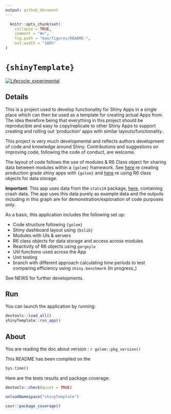```yaml
---
output: github_document
---
```


<!-- README.md is generated from README.Rmd. Please edit that file -->

```r
  knitr::opts_chunk$set(
    collapse = TRUE,
    comment = "#>",
    fig.path = "man/figures/README-",
    out.width = "100%"
)
```

# `{shinyTemplate}`

<!-- badges: start -->
[![Lifecycle: experimental](https://img.shields.io/badge/lifecycle-experimental-orange.svg)](https://lifecycle.r-lib.org/articles/stages.html#experimental)
<!-- badges: end -->

## Details

This is a project used to develop functionality for Shiny Apps in a single place
which can then be used as a template for creating actual Apps from. The idea
therefore being that everything in this project should be reproducible and
easy to copy/replicate to other Shiny Apps to support creating and rolling out
'production' apps with similar layouts/functionality.. 

This project is very much developmental and reflects authors development of code
and knowledge around Shiny. Contributions and suggestions on improving code, 
following the code of conduct, are welcome.

The layout of code follows the use of modules & R6 Class object for sharing data
between modules within a `{golem}` framework. See 
[here](https://engineering-shiny.org/index.html) re creating production grade 
shiny apps with `{golem}` and 
[here](https://engineering-shiny.org/common-app-caveats.html?q=R6#using-r6-as-data-storage)
re using R6 class objects for data storage.

**Important**: This app uses data from the `stats19` package, 
[here](https://github.com/ropensci/stats19), containing crash data. The app uses
this data purely as example data and the outputs including in this graph are
for demonstration/exploration of code purposes only.

As a basic, this application includes the following set up:

- Code structure following `{golem}`
- Shiny dashboard layout using `{bslib}`
- Modules with UIs & servers
- R6 class objects for data storage and access across modules
- Reactivity of R6 objects using `gargoyle`
- Util functions used across the App
- Unit testing
- branch with different approach calculating time periods to test comparing
efficiency using `shiny.benchmark` (in progress_)

See NEWS for further developments. 



## Run

You can launch the application by running:

```r
devtools::load_all()
shinyTemplate::run_app()
```

## About

You are reading the doc about version : `r golem::pkg_version()`

This README has been compiled on the

```r
Sys.time()
```

Here are the tests results and package coverage:

```r
devtools::check(quiet = TRUE)
```

```r
unloadNamespace("shinyTemplate")
```

```r
covr::package_coverage()
```
